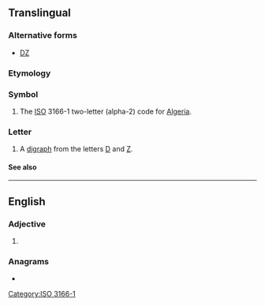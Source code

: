 {{also|dz|Dz|.dz|dź|dž|Dž|DŽ}}
{{character info/new|Ǳ}}
==Translingual==

===Alternative forms===
* [[Ǳ]]

===Etymology===
{{rfe|lang=mul}}

===Symbol===
{{head|mul|symbol}}

# The [[ISO]] 3166-1 two-letter (alpha-2) code for [[Algeria]].

===Letter===
{{mul-letter|upper=DZ|mixed=Dz|lower=dz|script=Latn}}

# A [[digraph]] from the letters [[D]] and [[Z]].

====See also====
{{Latn-script}}

[[Category:ISO 3166-1]]

----

==English==

===Adjective===
{{en-adj|-}}

# {{abbreviation of|dizygotic|lang=en}}

===Anagrams===
* {{anagrams|en|ZD}}